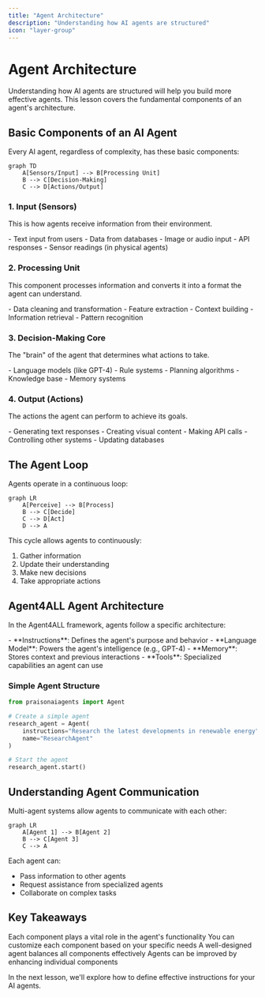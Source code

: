```yaml
---
title: "Agent Architecture"
description: "Understanding how AI agents are structured"
icon: "layer-group"
---
```


# Agent Architecture

Understanding how AI agents are structured will help you build more effective agents. This lesson covers the fundamental components of an agent's architecture.

## Basic Components of an AI Agent

Every AI agent, regardless of complexity, has these basic components:

```mermaid
graph TD
    A[Sensors/Input] --> B[Processing Unit]
    B --> C[Decision-Making]
    C --> D[Actions/Output]
```

### 1. Input (Sensors)

This is how agents receive information from their environment.

<CardGroup cols={1}>
  <Card title="Examples of Input" icon="eye">
    - Text input from users
    - Data from databases
    - Image or audio input
    - API responses
    - Sensor readings (in physical agents)
  </Card>
</CardGroup>

### 2. Processing Unit

This component processes information and converts it into a format the agent can understand.

<CardGroup cols={1}>
  <Card title="Processing Functions" icon="gears">
    - Data cleaning and transformation
    - Feature extraction
    - Context building
    - Information retrieval
    - Pattern recognition
  </Card>
</CardGroup>

### 3. Decision-Making Core

The "brain" of the agent that determines what actions to take.

<CardGroup cols={1}>
  <Card title="Decision Components" icon="brain">
    - Language models (like GPT-4)
    - Rule systems
    - Planning algorithms
    - Knowledge base
    - Memory systems
  </Card>
</CardGroup>

### 4. Output (Actions)

The actions the agent can perform to achieve its goals.

<CardGroup cols={1}>
  <Card title="Action Examples" icon="hand">
    - Generating text responses
    - Creating visual content
    - Making API calls
    - Controlling other systems
    - Updating databases
  </Card>
</CardGroup>

## The Agent Loop

Agents operate in a continuous loop:

```mermaid
graph LR
    A[Perceive] --> B[Process]
    B --> C[Decide]
    C --> D[Act]
    D --> A
```

This cycle allows agents to continuously:
1. Gather information
2. Update their understanding
3. Make new decisions
4. Take appropriate actions

## Agent4ALL Agent Architecture

In the Agent4ALL framework, agents follow a specific architecture:

<CardGroup cols={1}>
  <Card title="Agent4ALL Agent Components" icon="puzzle-piece">
    - **Instructions**: Defines the agent's purpose and behavior
    - **Language Model**: Powers the agent's intelligence (e.g., GPT-4)
    - **Memory**: Stores context and previous interactions
    - **Tools**: Specialized capabilities an agent can use
  </Card>
</CardGroup>

### Simple Agent Structure

```python
from praisonaiagents import Agent

# Create a simple agent
research_agent = Agent(
    instructions="Research the latest developments in renewable energy",
    name="ResearchAgent"
)

# Start the agent
research_agent.start()
```

## Understanding Agent Communication

Multi-agent systems allow agents to communicate with each other:

```mermaid
graph LR
    A[Agent 1] --> B[Agent 2]
    B --> C[Agent 3]
    C --> A
```

Each agent can:
- Pass information to other agents
- Request assistance from specialized agents
- Collaborate on complex tasks

## Key Takeaways

<CardGroup cols={2}>
  <Card title="Component Importance" icon="check">
    Each component plays a vital role in the agent's functionality
  </Card>
  <Card title="Agent Customization" icon="gear">
    You can customize each component based on your specific needs
  </Card>
  <Card title="Component Balance" icon="scale-balanced">
    A well-designed agent balances all components effectively
  </Card>
  <Card title="Continuous Improvement" icon="arrow-trend-up">
    Agents can be improved by enhancing individual components
  </Card>
</CardGroup>

In the next lesson, we'll explore how to define effective instructions for your AI agents.
